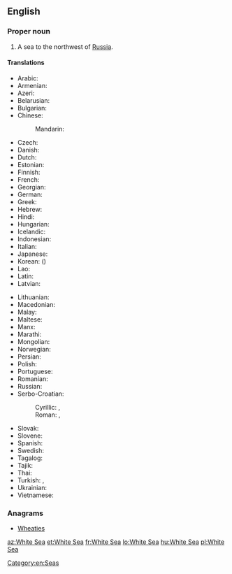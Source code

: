 ==English==

{{wikipedia}}

===Proper noun===
{{en-proper noun|head=the [[white|White]] [[sea|Sea]]}}

# A sea to the northwest of [[Russia]].

====Translations====
{{trans-top|a sea to the northwest of Russia}}
* Arabic: {{t|ar|اَلْبَحْر اَلْأَبْيَض|m}}
* Armenian: {{t|hy|Սպիտակ ծով}}
* Azeri: {{t|az|Ağ dəniz}}
* Belarusian: {{t|be|Белае мора|n|tr=Bélaje móra|sc=Cyrl}}
* Bulgarian: {{t|bg|Бяло море|n|tr=Bjálo móre|sc=Cyrl}}
* Chinese:
*: Mandarin: {{t+|cmn|白海|tr=Báihǎi|sc=Hani}}
* Czech: {{t+|cs|Bílé moře}}
* Danish: {{t|da|Hvidehavet|n}}
* Dutch: {{t|nl|Witte Zee|f}}
* Estonian: {{t+|et|Valge meri}}
* Finnish: {{t+|fi|Vienanmeri}}
* French: {{t+|fr|mer Blanche|f}}
* Georgian: {{t|ka|თეთრი ზღვა}}
* German: {{t|de|Weißes Meer|n}}
* Greek: {{t|el|Λευκή Θάλασσα|f}}
* Hebrew: {{t|he|הים הלבן|m|tr=ha-yam ha-laván|sc=Hebr}}
* Hindi: {{t|hi|सफ़ेद सागर|m|tr=safed sāgar|sc=Deva}}
* Hungarian: {{t+|hu|Fehér-tenger}}
* Icelandic: {{t|is|Hvítahaf|n}}
* Indonesian: {{t|id|Laut Putih}}
* Italian: {{t|it|Mar Bianco|m}}
* Japanese: {{t|ja|白海|tr=はっかい, Hakkai|sc=Jpan}}
* Korean: {{t|ko|백해|tr=Baek-hae|sc=Kore}} ({{t+|ko|白海|sc=Kore}})
* Lao: {{t+|lo|ທະເລຂາວ|tr=thalē khāo|sc=Laoo}}
* Latin: {{t|la|Mare Album|n}}
* Latvian: {{t|lv|Baltā jūra|f}}
{{trans-mid}}
* Lithuanian: {{t|lt|Baltoji jūra|f}}
* Macedonian: {{t|mk|Бело Море|n|tr=Bélo Móre|sc=Cyrl}}
* Malay: {{t|ms|Laut Putih}}
* Maltese: {{t|mt|Baħar l-Abjad}}
* Manx: {{t|gv|Mooir Vane|f|alt=Yn Vooir Vane}}
* Marathi: {{t|mr|सफेद समुद्र|m|tr=safeda samudra|sc=Deva}}
* Mongolian: {{t|mn|Цагаан тэнгис|tr=Tsagaan tengis|sc=Cyrl}}
* Norwegian: {{t|no|Kvitsjøen|m}}
* Persian: {{t|fa|دریای سفید|tr=daryâ-ye safid|sc=fa-Arab}}
* Polish: {{t+|pl|Morze Białe|n}}
* Portuguese: {{t|pt|Mar Branco|m}}
* Romanian: {{t+|ro|Marea Albă|f}}
* Russian: {{t+|ru|Бе́лое мо́ре|n}}
* Serbo-Croatian:
*: Cyrillic: {{t|sh|Бијело море|n|sc=Cyrl}} {{qualifier|Ijekavian}}, {{t|sh|Бело море|n|sc=Cyrl}} {{qualifier|Ekavian}}
*: Roman: {{t|sh|Bijelo more|n}} {{qualifier|Ijekavian}}, {{t|sh|Belo more|n}} {{qualifier|Ekavian}}
* Slovak: {{t|sk|Biele more|n}}
* Slovene: {{t|sl|Belo morje|n}}
* Spanish: {{t|es|mar Blanco|m}}
* Swedish: {{t|sv|Vita havet|n}}
* Tagalog: {{t|tl|Dagat na Puti}}
* Tajik: {{t|tg|Баҳри Сафед|tr=Bahri Safed|sc=Cyrl}}
* Thai: {{t|th|ทะเลขาว|tr=tálay kăao|sc=Thai}}
* Turkish: {{t+|tr|Beyazdeniz}}, {{t|tr|Beyaz Deniz}}
* Ukrainian: {{t|uk|Біле море|n|tr=Bíle móre|sc=Cyrl}}
* Vietnamese: {{t|vi|Biển Trắng}}
{{trans-bottom}}

===Anagrams===
* [[Wheaties#English|Wheaties]]

[[Category:en:Seas]]

[[az:White Sea]]
[[et:White Sea]]
[[fr:White Sea]]
[[lo:White Sea]]
[[hu:White Sea]]
[[pl:White Sea]]